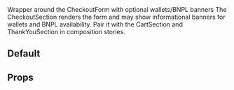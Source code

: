 
<Meta title="Sections/Checkout/Docs" of={CheckoutSection} />

<Title>Checkout Section</Title>
<Subtitle>Wrapper around the CheckoutForm with optional wallets/BNPL banners</Subtitle>

<Description>
The CheckoutSection renders the form and may show informational banners for wallets and BNPL availability.
Pair it with the CartSection and ThankYouSection in composition stories.
</Description>

## Default
<Canvas>
  <Story id="packages-ui-src-components-cms-blocks-checkoutsection--default" />
</Canvas>

## Props
<ArgsTable of={CheckoutSection} />

